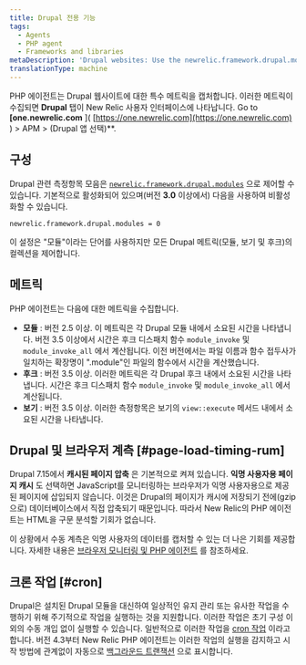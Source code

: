 ```yaml
---
title: Drupal 전용 기능
tags:
  - Agents
  - PHP agent
  - Frameworks and libraries
metaDescription: 'Drupal websites: Use the newrelic.framework.drupal.modules INI setting to capture special metrics for modules, hooks, views, and browser instrumentation.'
translationType: machine
---
```


PHP 에이전트는 Drupal 웹사이트에 대한 특수 메트릭을 캡처합니다. 이러한 메트릭이 수집되면 **Drupal** 탭이 New Relic 사용자 인터페이스에 나타납니다. Go to **\[one.newrelic.com** ]( [https://one.newrelic.com](https://one.newrelic.com) ) > APM > (Drupal 앱 선택)\*\*.

## 구성

Drupal 관련 측정항목 모음은 [`newrelic.framework.drupal.modules`](/docs/php/php-agent-phpini-settings#inivar-framework-drupal-modules) 으로 제어할 수 있습니다. 기본적으로 활성화되어 있으며(버전 **3.0** 이상에서) 다음을 사용하여 비활성화할 수 있습니다.

```
newrelic.framework.drupal.modules = 0
```

이 설정은 "모듈"이라는 단어를 사용하지만 모든 Drupal 메트릭(모듈, 보기 및 후크)의 컬렉션을 제어합니다.

## 메트릭

PHP 에이전트는 다음에 대한 메트릭을 수집합니다.

* **모듈** : 버전 2.5 이상. 이 메트릭은 각 Drupal 모듈 내에서 소요된 시간을 나타냅니다. 버전 3.5 이상에서 시간은 후크 디스패치 함수 `module_invoke` 및 `module_invoke_all` 에서 계산됩니다. 이전 버전에서는 파일 이름과 함수 접두사가 일치하는 확장명이 ".module"인 파일의 함수에서 시간을 계산했습니다.
* **후크** : 버전 3.5 이상. 이러한 메트릭은 각 Drupal 후크 내에서 소요된 시간을 나타냅니다. 시간은 후크 디스패치 함수 `module_invoke` 및 `module_invoke_all` 에서 계산됩니다.
* **보기** : 버전 3.5 이상. 이러한 측정항목은 보기의 `view::execute` 메서드 내에서 소요된 시간을 나타냅니다.

## Drupal 및 브라우저 계측 [#page-load-timing-rum]

Drupal 7.15에서 **캐시된 페이지 압축** 은 기본적으로 켜져 있습니다. **익명 사용자용 페이지 캐시** 도 선택하면 JavaScript를 모니터링하는 브라우저가 익명 사용자용으로 제공된 페이지에 삽입되지 않습니다. 이것은 Drupal의 페이지가 캐시에 저장되기 전에(gzip으로) 데이터베이스에서 직접 압축되기 때문입니다. 따라서 New Relic의 PHP 에이전트는 HTML을 구문 분석할 기회가 없습니다.

이 상황에서 수동 계측은 익명 사용자의 데이터를 캡처할 수 있는 더 나은 기회를 제공합니다. 자세한 내용은 [브라우저 모니터링 및 PHP 에이전트](/docs/php/page-load-timing-in-php) 를 참조하세요.

## 크론 작업 [#cron]

Drupal은 설치된 Drupal 모듈을 대신하여 일상적인 유지 관리 또는 유사한 작업을 수행하기 위해 주기적으로 작업을 실행하는 것을 지원합니다. 이러한 작업은 초기 구성 이외의 수동 개입 없이 실행할 수 있습니다. 일반적으로 이러한 작업을 [cron 작업](https://drupal.org/cron "링크가 새 창에서 열립니다.") 이라고 합니다. 버전 4.3부터 New Relic PHP 에이전트는 이러한 작업의 실행을 감지하고 시작 방법에 관계없이 자동으로 [백그라운드 트랜잭션](/docs/features/monitoring-background-processes#ui) 으로 표시합니다.